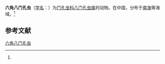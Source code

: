{{Speciesbox
| name = 六角八门孔虫
| status = 
| status_system = 
| image = 
| genus = Octopyle
| species = hexagona
| authority = (Tan et Chen, 1990)<ref name='id9153'>{{cite web| url =http://www.bioinfo.cn/db05/BjdwSpecies.php?action=view&id=9153| title =六角八门孔虫| work =《中国动物物种编目数据库》| publisher =中国科学院微生物研究所| author =中国科学院动物研究所| accessdate =2009-04-16| deadurl =yes| archiveurl =https://web.archive.org/web/20160305060904/http://www.bioinfo.cn/db05/BjdwSpecies.php?action=view&id=9153| archivedate =2016-03-05}}</ref>
}}

'''六角八门孔虫'''（[[学名|学名]]：{{lang|la|''Octopyle hexagona''}}）为[[门孔虫科|门孔虫科]][[八门孔虫属|八门孔虫属]]的动物。在中国，分布于[[南海|南海]]等海域。<ref name='id9153'/>

== 参考文献 ==
{{reflist}}

{{Wikispecies|Octopyle hexagona}}

[[Category:八门孔虫属|六角八门孔虫]]


{{放射虫小作品}}